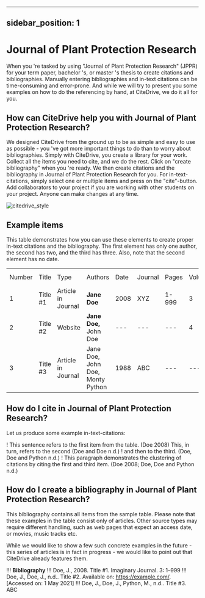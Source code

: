 
---
sidebar_position: 1
---

# Journal of Plant Protection Research

When you 're tasked by using "Journal of Plant Protection Research" (JPPR) for your term paper, bachelor 's, or master 's thesis to create citations and bibliographies.
Manually entering bibliographies and in-text citations can be time-consuming and error-prone. And while we will try to present you some examples on how to do the referencing by hand, at CiteDrive, we do it all for you.

<!---
## About  Journal of Plant Protection Research

* Title: Journal of Plant Protection Research
* Short Title (Id): JPPR)
* Authors: Journal of Plant Protection Research
* Download: Journal of Plant Protection Research
 --->

## How can CiteDrive help you with Journal of Plant Protection Research?

We designed CiteDrive from the ground up to be as simple and easy to use as possible - you 've got more important things to do than to worry about bibliographies. Simply with CiteDrive, you create a library for your work. Collect all the items you need to cite, and we do the rest. Click on "create bibliography" when you 're ready. We then create citations and the bibliography in Journal of Plant Protection Research for you. For in-text-citations, simply select one or multiple items and press on the "cite"-button. Add collaborators to your project if you are working with other students on your project. Anyone can make changes at any time.


![citedrive_style](images/journal-of-plant-protection-research.svg "Choose Journal of Plant Protection Research in the CiteDrive App")


## Example items

This table demonstrates how you can use these elements to create proper in-text citations and the bibliography. The first element has only one author, the second has two, and the third has three. Also, note that the second element has no date.


<table>
  <tr>
   <td>Number
   </td>
   <td>Title
   </td>
   <td>Type
   </td>
   <td>Authors
   </td>
   <td>Date
   </td>
   <td>Journal
   </td>
   <td>Pages
   </td>
   <td>Volume
   </td>
   <td>Issue
   </td>
   <td>Access Date
   </td>
  </tr>
  <tr>
   <td>1
   </td>
   <td>Title #1
   </td>
   <td>Article in Journal
   </td>
   <td><strong>Jane Doe</strong>
   </td>
   <td>2008
   </td>
   <td>XYZ
   </td>
   <td>1-999
   </td>
   <td>3
   </td>
   <td>2
   </td>
   <td>--
   </td>
  </tr>
  <tr>
   <td>
2
   </td>
   <td>Title #2
   </td>
   <td>Website
   </td>
   <td><strong>Jane Doe, </strong>John Doe
   </td>
   <td>---
   </td>
   <td>---
   </td>
   <td>---
   </td>
   <td>4
   </td>
   <td>---
   </td>
   <td>2020-05-01
   </td>
  </tr>
  <tr>
   <td>3
   </td>
   <td>Title #3
   </td>
   <td>Article in Journal
   </td>
   <td>Jane Doe, John Doe, Monty Python
   </td>
   <td>1988
   </td>
   <td>ABC
   </td>
   <td>---
   </td>
   <td>---
   </td>
   <td>16
   </td>
   <td>---
   </td>
  </tr>
</table>



## How do I cite in  Journal of Plant Protection Research?

Let us produce some example in-text-citations:

! This sentence refers to the first item from the table. (Doe 2008) This, in turn, refers to the second (Doe and Doe n.d.)
! and then to the third.  (Doe, Doe and Python n.d.)
! This paragraph demonstrates the clustering of citations by citing the first and third item. (Doe 2008; Doe, Doe and Python n.d.)



## How do I create a bibliography in Journal of Plant Protection Research?

This bibliography contains all items from the sample table. Please note that these examples in the table consist only of articles. Other source types may require different handling, such as web pages that expect an access date, or movies, music tracks etc.

While we would like to show a few such concrete examples in the future - this series of articles is in fact in progress - we would like to point out that CiteDrive already features them.


!!! **Bibliography**
!!! Doe, J., 2008. Title #1. Imaginary Journal.  3: 1–999
!!! Doe, J., Doe, J., n.d.. Title #2. Available on: https://example.com/. [Accessed on: 1 May 2021]
!!! Doe, J., Doe, J., Python, M., n.d.. Title #3. ABC


```
        